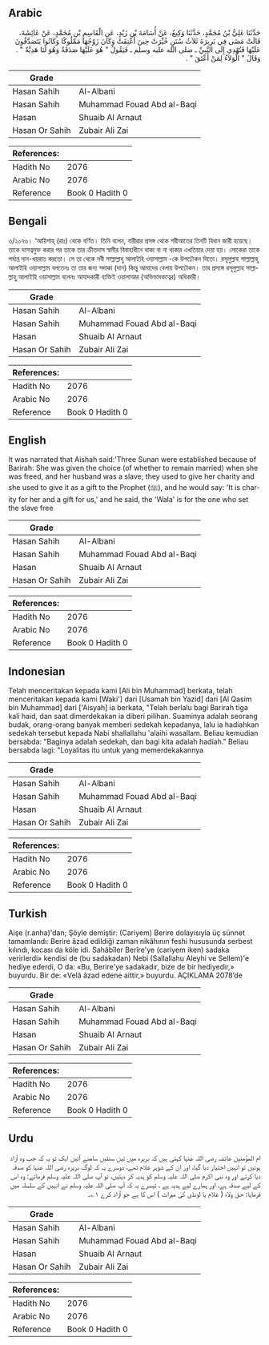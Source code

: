 ## Arabic


<div dir="rtl" lang="ar" style={{fontSize:'larger',backgroundColor:'#f8f9fa',padding:20}}>
حَدَّثَنَا عَلِيُّ بْنُ مُحَمَّدٍ، حَدَّثَنَا وَكِيعٌ، عَنْ أُسَامَةَ بْنِ زَيْدٍ، عَنِ الْقَاسِمِ بْنِ مُحَمَّدٍ، عَنْ عَائِشَةَ، قَالَتْ مَضَى فِي بَرِيرَةَ ثَلاَثُ سُنَنٍ خُيِّرَتْ حِينَ أُعْتِقَتْ وَكَانَ زَوْجُهَا مَمْلُوكًا وَكَانُوا يَتَصَدَّقُونَ عَلَيْهَا فَتُهْدِي إِلَى النَّبِيِّ ـ صلى الله عليه وسلم ـ فَيَقُولُ ‏"‏ هُوَ عَلَيْهَا صَدَقَةٌ وَهُوَ لَنَا هَدِيَّةٌ ‏"‏ ‏.‏ وَقَالَ ‏"‏ الْوَلاَءُ لِمَنْ أَعْتَقَ ‏"‏ ‏.‏
</div>
<div style={{backgroundColor:'#f8f9fa',padding:20, marginBottom: 10}}><table> <thead> <tr> <th>Grade</th> <th></th> </tr> </thead> <tbody> <tr><td>Hasan Sahih</td><td>Al-Albani</td></tr><tr><td>Hasan Sahih</td><td>Muhammad Fouad Abd al-Baqi</td></tr><tr><td>Hasan</td><td>Shuaib Al Arnaut</td></tr><tr><td>Hasan Or Sahih</td><td>Zubair Ali Zai</td></tr></tbody></table><table> <thead> <tr> <th>References:</th> <th></th> </tr> </thead> <tbody><tr><td>Hadith No</td><td>2076</td></tr><tr><td>Arabic No</td><td>2076</td></tr><tr><td>Reference</td><td>Book 0 Hadith 0</td></tr></tbody></table></div>

## Bengali


<div dir="ltr" lang="bn" style={{fontSize:'larger',backgroundColor:'#f8f9fa',padding:20}}>
৩/২০৭৬। ‘আয়িশাহ্ (রাঃ) থেকে বর্ণিত। তিনি বলেন, বারীরার প্রসঙ্গ থেকে শরীআতের তিনটি বিধান জারী হয়েছে। তাকে দাসত্বমুক্ত করার পর তাকে তার ক্রীতদাস স্বামীর বিবাহাধীনে থাকা বা না থাকার এখতিয়ার দেয়া হয়। লোকেরা তাকে পর্যাপ্ত দান-খয়রাত করতো। সে তা থেকে নবী সাল্লাল্লাহু আলাইহি ওয়াসাল্লাম -কে উপঢৌকন দিতো। রসূলুল্লাহ সাল্লাল্লাহু আলাইহি ওয়াসাল্লাম বলতেনঃ তা তার জন্য সদাকা (দান) কিন্তু আমাদের বেলায় উপঢৌকন। তার প্রসঙ্গে রসূলুল্লাহ সাল্লাল্লাহু আলাইহি ওয়াসাল্লাম বলেনঃ আযাদকারী ব্যক্তিই ওয়ালাআর (অভিভাবকত্বের) অধিকারী।
</div>
<div style={{backgroundColor:'#f8f9fa',padding:20, marginBottom: 10}}><table> <thead> <tr> <th>Grade</th> <th></th> </tr> </thead> <tbody> <tr><td>Hasan Sahih</td><td>Al-Albani</td></tr><tr><td>Hasan Sahih</td><td>Muhammad Fouad Abd al-Baqi</td></tr><tr><td>Hasan</td><td>Shuaib Al Arnaut</td></tr><tr><td>Hasan Or Sahih</td><td>Zubair Ali Zai</td></tr></tbody></table><table> <thead> <tr> <th>References:</th> <th></th> </tr> </thead> <tbody><tr><td>Hadith No</td><td>2076</td></tr><tr><td>Arabic No</td><td>2076</td></tr><tr><td>Reference</td><td>Book 0 Hadith 0</td></tr></tbody></table></div>

## English


<div dir="ltr" lang="en" style={{fontSize:'larger',backgroundColor:'#f8f9fa',padding:20}}>
It was narrated that Aishah said:'Three Sunan were established because of Barirah: She was given the choice (of whether to remain married) when she was freed, and her husband was a slave; they used to give her charity and she used to give it as a gift to the Prophet (ﷺ), and he would say: 'It is charity for her and a gift for us,' and he said, the 'Wala' is for the one who set the slave free
</div>
<div style={{backgroundColor:'#f8f9fa',padding:20, marginBottom: 10}}><table> <thead> <tr> <th>Grade</th> <th></th> </tr> </thead> <tbody> <tr><td>Hasan Sahih</td><td>Al-Albani</td></tr><tr><td>Hasan Sahih</td><td>Muhammad Fouad Abd al-Baqi</td></tr><tr><td>Hasan</td><td>Shuaib Al Arnaut</td></tr><tr><td>Hasan Or Sahih</td><td>Zubair Ali Zai</td></tr></tbody></table><table> <thead> <tr> <th>References:</th> <th></th> </tr> </thead> <tbody><tr><td>Hadith No</td><td>2076</td></tr><tr><td>Arabic No</td><td>2076</td></tr><tr><td>Reference</td><td>Book 0 Hadith 0</td></tr></tbody></table></div>

## Indonesian


<div dir="ltr" lang="id" style={{fontSize:'larger',backgroundColor:'#f8f9fa',padding:20}}>
Telah menceritakan kepada kami [Ali bin Muhammad] berkata, telah menceritakan kepada kami [Waki'] dari [Usamah bin Yazid] dari [Al Qasim bin Muhammad] dari ['Aisyah] ia berkata, "Telah berlalu bagi Barirah tiga kali haid, dan saat dimerdekakan ia diberi pilihan. Suaminya adalah seorang budak, orang-orang banyak memberi sedekah kepadanya, lalu ia hadiahkan sedekah tersebut kepada Nabi shallallahu 'alaihi wasallam. Beliau kemudian bersabda: "Baginya adalah sedekah, dan bagi kita adalah hadiah." Beliau bersabda lagi: "Loyalitas itu untuk yang memerdekakannya
</div>
<div style={{backgroundColor:'#f8f9fa',padding:20, marginBottom: 10}}><table> <thead> <tr> <th>Grade</th> <th></th> </tr> </thead> <tbody> <tr><td>Hasan Sahih</td><td>Al-Albani</td></tr><tr><td>Hasan Sahih</td><td>Muhammad Fouad Abd al-Baqi</td></tr><tr><td>Hasan</td><td>Shuaib Al Arnaut</td></tr><tr><td>Hasan Or Sahih</td><td>Zubair Ali Zai</td></tr></tbody></table><table> <thead> <tr> <th>References:</th> <th></th> </tr> </thead> <tbody><tr><td>Hadith No</td><td>2076</td></tr><tr><td>Arabic No</td><td>2076</td></tr><tr><td>Reference</td><td>Book 0 Hadith 0</td></tr></tbody></table></div>

## Turkish


<div dir="ltr" lang="tr" style={{fontSize:'larger',backgroundColor:'#f8f9fa',padding:20}}>
Aişe (r.anha)'dan; Şöyle demiştir: (Cariyem) Berire dolayısıyla üç sünnet tamamlandı: Berire âzad edildiği zaman nikâhının feshi hususunda serbest kılındı, kocası da köle idi. Sahâbîler Berîre'ye (cariyem iken) sadaka verirlerdi» kendisi de (bu sadakadan) Nebi (Sallallahu Aleyhi ve Sellem)'e hediye ederdi, O da: «Bu, Berire'ye sadakadır, bize de bir hediyedir,» buyurdu. Bir de: «Velâ âzad edene aittir,» buyurdu. AÇIKLAMA 2078’de
</div>
<div style={{backgroundColor:'#f8f9fa',padding:20, marginBottom: 10}}><table> <thead> <tr> <th>Grade</th> <th></th> </tr> </thead> <tbody> <tr><td>Hasan Sahih</td><td>Al-Albani</td></tr><tr><td>Hasan Sahih</td><td>Muhammad Fouad Abd al-Baqi</td></tr><tr><td>Hasan</td><td>Shuaib Al Arnaut</td></tr><tr><td>Hasan Or Sahih</td><td>Zubair Ali Zai</td></tr></tbody></table><table> <thead> <tr> <th>References:</th> <th></th> </tr> </thead> <tbody><tr><td>Hadith No</td><td>2076</td></tr><tr><td>Arabic No</td><td>2076</td></tr><tr><td>Reference</td><td>Book 0 Hadith 0</td></tr></tbody></table></div>

## Urdu


<div dir="rtl" lang="ur" style={{fontSize:'larger',backgroundColor:'#f8f9fa',padding:20}}>
ام المؤمنین عائشہ رضی اللہ عنہا کہتی ہیں کہ بریرہ میں تین سنتیں سامنے آئیں ایک تو یہ کہ جب وہ آزاد ہوئیں تو انہیں اختیار دیا گیا، اور ان کے شوہر غلام تھے، دوسرے یہ کہ لوگ بریرہ رضی اللہ عنہا کو صدقہ دیا کرتے اور وہ نبی اکرم صلی اللہ علیہ وسلم کو ہدیہ کر دیتیں، تو آپ صلی اللہ علیہ وسلم فرماتے: وہ اس کے لیے صدقہ ہے، اور ہمارے لیے ہدیہ ہے ، تیسرے یہ کہ آپ صلی اللہ علیہ وسلم نے انہیں کے سلسلہ میں فرمایا: حق ولاء ( غلام یا لونڈی کی میراث ) اس کا ہے جو آزاد کرے ۱؎۔
</div>
<div style={{backgroundColor:'#f8f9fa',padding:20, marginBottom: 10}}><table> <thead> <tr> <th>Grade</th> <th></th> </tr> </thead> <tbody> <tr><td>Hasan Sahih</td><td>Al-Albani</td></tr><tr><td>Hasan Sahih</td><td>Muhammad Fouad Abd al-Baqi</td></tr><tr><td>Hasan</td><td>Shuaib Al Arnaut</td></tr><tr><td>Hasan Or Sahih</td><td>Zubair Ali Zai</td></tr></tbody></table><table> <thead> <tr> <th>References:</th> <th></th> </tr> </thead> <tbody><tr><td>Hadith No</td><td>2076</td></tr><tr><td>Arabic No</td><td>2076</td></tr><tr><td>Reference</td><td>Book 0 Hadith 0</td></tr></tbody></table></div>